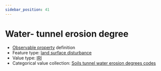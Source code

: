 ```yaml
---
sidebar_position: 41
---
```



# Water- tunnel erosion degree

- [Observable property](/viewers/dawe-vocabs?uri=https://linked.data.gov.au/def/nrm/4528bf7c-5182-49a8-bedc-53c70f5e0dcd) definition
- Feature type: [land surface disturbance](http://linked.data.gov.au/def/tern-cv/7e256d28-e686-4b6a-b64a-ac1b1a8f164d)
- Value type: [IRI](https://w3id.org/tern/ontologies/tern/IRI)
- Categorical value collection: [Soils tunnel water erosion degrees codes](/viewers/dawe-vocabs?uri=https://linked.data.gov.au/def/nrm/b0e01539-05b6-4dc8-8a27-019c8fb5eeec)

<Example
  protocolModule="plot-soil-description"
  observableProperty="https://linked.data.gov.au/def/nrm/4528bf7c-5182-49a8-bedc-53c70f5e0dcd"
/>
